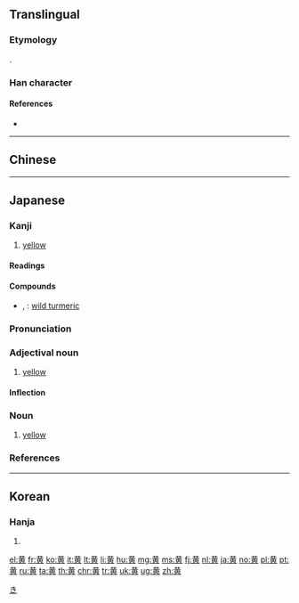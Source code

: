 {{character info/new}}
{{also|黃|冓}}
==Translingual==
{{stroke order|strokes=11}}
{{stroke order|type=animate}}

===Etymology===
{{Han simp|黃}}.

===Han character===
{{Han char|rn=201|rad=黃|as=00|sn=11|four=|canj=TLWC|ids=⿳龷由八}}

====References====
* {{Han ref|kx=1516.041|dkj=47926|dj=2048.010|hdz=74596.010|uh=9EC4|ud=40644}}

----

==Chinese==
{{zh-see|黃}}

----

==Japanese==

===Kanji===
{{ja-kanji|grade=2|rs=黃00|style=s|kyu=黃}}

# [[yellow]]

====Readings====
{{ja-readings
|kanon=[[こう]] (kō), {{qualifier|historical}} [[くわう]] (kwau)
|goon=[[おう]] (ō), {{qualifier|historical}} [[わう]] (wau)
|kun=[[き]] (ki), [[こ]] (ko)
|nanori=[[うい]] (ui), [[れい]] (rei)
}}

====Compounds====
* {{ja-r|姜黄|きょうおう}}, {{ja-r|薑黄|きょうおう}}: [[wild turmeric]]

{{ja-kanjitab|き|yomi=k}}

===Pronunciation===
{{ja-pron|yomi=k|き|acc=1|acc_ref=DJR,NHK|acc2=0|acc2_ref=DJR,NHK}}

===Adjectival noun===
{{ja-adj|kyu=黃|infl=na|き}}

# [[yellow]]

====Inflection====
{{ja-na|き}}

===Noun===
{{ja-noun|kyu=黃|き}}

# [[yellow]]

===References===
<references/>

[[Category:ja:Colors|き]]

----

==Korean==

===Hanja===
{{ko-hanja|hangeul=황|eumhun=|rv=hwang|mr=hwang|y=hwang}}

# {{defn|lang=ko|sort=黃00}}

[[el:黄]]
[[fr:黄]]
[[ko:黄]]
[[it:黄]]
[[lt:黄]]
[[li:黄]]
[[hu:黄]]
[[mg:黄]]
[[ms:黄]]
[[fj:黄]]
[[nl:黄]]
[[ja:黄]]
[[no:黄]]
[[pl:黄]]
[[pt:黄]]
[[ru:黄]]
[[ta:黄]]
[[th:黄]]
[[chr:黄]]
[[tr:黄]]
[[uk:黄]]
[[ug:黄]]
[[zh:黄]]